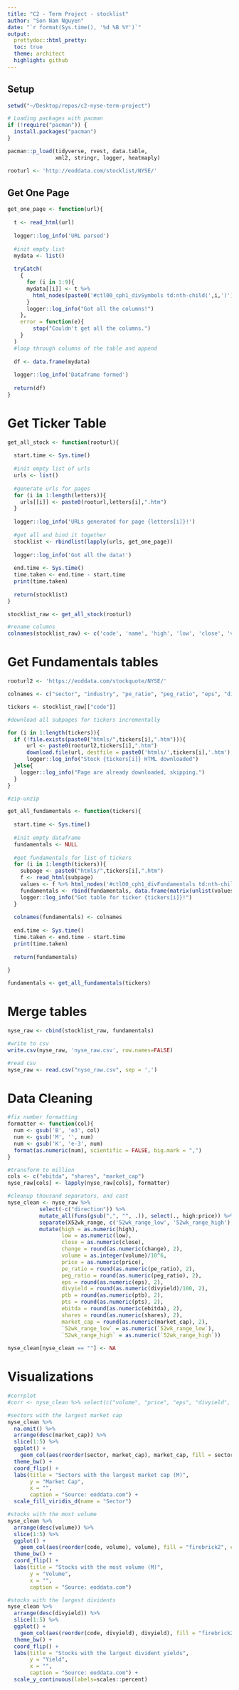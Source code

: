 ```yaml
---
title: "C2 - Term Project - stocklist"
author: "Son Nam Nguyen"
date: "`r format(Sys.time(), '%d %B %Y')`"
output:
  prettydoc::html_pretty:
  toc: true
  theme: architect
  highlight: github
---
```


## Setup

```r

setwd("~/Desktop/repos/c2-nyse-term-project")

# Loading packages with pacman
if (!require("pacman")) {
  install.packages("pacman")
}

pacman::p_load(tidyverse, rvest, data.table,
               xml2, stringr, logger, heatmaply)

rooturl <- 'http://eoddata.com/stocklist/NYSE/'

```

## Get One Page

```r

get_one_page <- function(url){
  
  t <- read_html(url)
  
  logger::log_info('URL parsed')
  
  #init empty list
  mydata <- list()
  
  tryCatch(
    {
      for (i in 1:9){
      mydata[[i]] <- t %>% 
        html_nodes(paste0('#ctl00_cph1_divSymbols td:nth-child(',i,')')) %>% html_text() %>% list()
      }
      logger::log_info("Got all the columns!")
    },
    error = function(e){
        stop("Couldn't get all the columns.")
    }
  )
  #loop through columns of the table and append
  
  df <- data.frame(mydata)
  
  logger::log_info('Dataframe formed')
  
  return(df)
}

```

# Get Ticker Table

```r

get_all_stock <- function(rooturl){
  
  start.time <- Sys.time()
  
  #init empty list of urls
  urls <- list()
  
  #generate urls for pages
  for (i in 1:length(letters)){
    urls[[i]] <- paste0(rooturl,letters[i],".htm")
  }
  
  logger::log_info('URLs generated for page {letters[i]}!')
  
  #get all and bind it together
  stocklist <- rbindlist(lapply(urls, get_one_page))
  
  logger::log_info('Got all the data!')
  
  end.time <- Sys.time()
  time.taken <- end.time - start.time
  print(time.taken)
  
  return(stocklist)
}

stocklist_raw <- get_all_stock(rooturl)

#rename columns
colnames(stocklist_raw) <- c('code', 'name', 'high', 'low', 'close', 'volume', 'change', 'direction', 'price')

```

# Get Fundamentals tables

```r

rooturl2 <- 'https://eoddata.com/stockquote/NYSE/'

colnames <- c("sector", "industry", "pe_ratio", "peg_ratio", "eps", "divyield", "ptb", "pts", "ebitda", "shares", "market_cap", "52wk_range")

tickers <- stocklist_raw[["code"]]

#download all subpages for tickers incrementally

for (i in 1:length(tickers)){
  if (!file.exists(paste0("htmls/",tickers[i],".htm"))){
      url <- paste0(rooturl2,tickers[i],".htm")
      download.file(url, destfile = paste0('htmls/',tickers[i],'.htm'), quiet = T)
      logger::log_info("Stock {tickers[i]} HTML downloaded")
  }else{
    logger::log_info("Page are already downloaded, skipping.")
  }
}

#zip-unzip

get_all_fundamentals <- function(tickers){
  
  start.time <- Sys.time()
  
  #init empty dataframe
  fundamentals <- NULL
  
  #get fundamentals for list of tickers
  for (i in 1:length(tickers)){
    subpage <- paste0("htmls/",tickers[i],".htm")
    f <- read_html(subpage)
    values <- f %>% html_nodes('#ctl00_cph1_divFundamentals td:nth-child(2)') %>% html_text()
    fundamentals <- rbind(fundamentals, data.frame(matrix(unlist(values), ncol=length(values), byrow=F)))
    logger::log_info("Got table for ticker {tickers[i]}!")
  }
  
  colnames(fundamentals) <- colnames
  
  end.time <- Sys.time()
  time.taken <- end.time - start.time
  print(time.taken)
  
  return(fundamentals)
  
}

fundamentals <- get_all_fundamentals(tickers)

```

# Merge tables

```r

nyse_raw <- cbind(stocklist_raw, fundamentals)

#write to csv
write.csv(nyse_raw, 'nyse_raw.csv', row.names=FALSE)

#read csv
nyse_raw <- read.csv("nyse_raw.csv", sep = ',')

```

# Data Cleaning

```r

#fix number formatting
formatter <- function(col){
  num <- gsub('B', 'e3', col)
  num <- gsub('M', '', num)
  num <- gsub('K', 'e-3', num)
  format(as.numeric(num), scientific = FALSE, big.mark = ",")
}

#transform to million
cols <- c("ebitda", "shares", "market_cap")
nyse_raw[cols] <- lapply(nyse_raw[cols], formatter)

#cleanup thousand separators, and cast
nyse_clean <- nyse_raw %>%
          select(-c("direction")) %>%
          mutate_all(funs(gsub(",", "", .)), select(., high:price)) %>%
          separate(X52wk_range, c('52wk_range_low', '52wk_range_high'), sep = " - ") %>% 
          mutate(high = as.numeric(high),
                 low = as.numeric(low),
                 close = as.numeric(close),
                 change = round(as.numeric(change), 2),
                 volume = as.integer(volume)/10^6,
                 price = as.numeric(price),
                 pe_ratio = round(as.numeric(pe_ratio), 2),
                 peg_ratio = round(as.numeric(peg_ratio), 2),
                 eps = round(as.numeric(eps), 2),
                 divyield = round(as.numeric(divyield)/100, 2),
                 ptb = round(as.numeric(ptb), 2),
                 pts = round(as.numeric(pts), 2),
                 ebitda = round(as.numeric(ebitda), 2),
                 shares = round(as.numeric(shares), 2),
                 market_cap = round(as.numeric(market_cap), 2),
                 `52wk_range_low` = as.numeric(`52wk_range_low`),
                 `52wk_range_high` = as.numeric(`52wk_range_high`))
         
nyse_clean[nyse_clean == ""] <- NA

```

# Visualizations

```r

#corrplot
#corr <- nyse_clean %>% select(c("volume", "price", "eps", "divyield", "ebitda", "shares", "market_cap")) %>% na.omit() %>% cor() %>% round(1)

#sectors with the largest market cap
nyse_clean %>% 
  na.omit() %>% 
  arrange(desc(market_cap)) %>%
  slice(1:5) %>%
  ggplot() +
    geom_col(aes(reorder(sector, market_cap), market_cap, fill = sector)) +
  theme_bw() +
  coord_flip() +
  labs(title = "Sectors with the largest market cap (M)",
       y = "Market Cap",
       x = "",
       caption = "Source: eoddata.com") +
  scale_fill_viridis_d(name = "Sector")

#stocks with the most volume
nyse_clean %>% 
  arrange(desc(volume)) %>%
  slice(1:5) %>%
  ggplot() +
    geom_col(aes(reorder(code, volume), volume), fill = "firebrick2", color = "firebrick4") +
  theme_bw() +
  coord_flip() +
  labs(title = "Stocks with the most volume (M)",
       y = "Volume",
       x = "",
       caption = "Source: eoddata.com")

#stocks with the largest dividents
nyse_clean %>% 
  arrange(desc(divyield)) %>%
  slice(1:5) %>%
  ggplot() +
    geom_col(aes(reorder(code, divyield), divyield), fill = "firebrick2", color = "firebrick4") +
  theme_bw() +
  coord_flip() +
  labs(title = "Stocks with the largest divident yields",
       y = "Yield",
       x = "",
       caption = "Source: eoddata.com") +
  scale_y_continuous(labels=scales::percent)

```